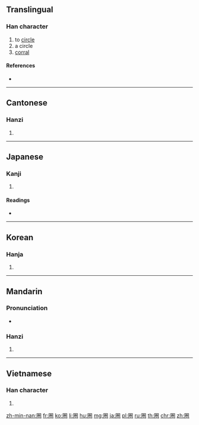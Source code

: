 {{also|圏}}
==Translingual==

===Han character===
{{Han char|rn=31|rad=囗|as=08|sn=11|four=6071<sub>2</sub>|canj=田火手山 (WFQU)|ids=⿴[[囗]][[卷]]}}

# to [[circle]]
# a circle
# [[corral]]

====References====
* {{Han ref|kx=0219.070|dkj=04789|dj=0446.290|hdz=10721.080|uh=5708|ud=22280|bh=B0E9|bd=45289}}

----

==Cantonese==

===Hanzi===
{{yue-hanzi|jyut=[[gyun6]], [[hyun1]]|y=gyun6, hyun1}}

# {{defn|lang=yue|sort=囗08}}

----

==Japanese==

===Kanji===
{{ja-kanji|grade=|rs=囗08}}

# {{defn|lang=ja|sort=囗08}}

====Readings====
* {{ja-readings|on=[[けん]] (ken)|kun=[[かこい]] (kakoi)}}

----

==Korean==

===Hanja===
{{ko-hanja|hangeul=권|rv=gwon|mr=kwŏn}}

# {{defn|lang=ko|sort=囗08}}

----

==Mandarin==

===Pronunciation===
* {{audio|Zh-quan.ogg|Audio}}

===Hanzi===
{{cmn-hanzi|pin=[[quān]] ([[quan1]])|wg=ch'üan<sup>1</sup>}}

# {{defn|lang=cmn|sort=囗08}}

----

==Vietnamese==

===Han character===
{{vi-hantu|[[khuyên]], [[khoen]], [[quyên]], [[quyền]]|rs=囗08}}

# {{defn|lang=vi|sort=囗08}}

[[zh-min-nan:圈]]
[[fr:圈]]
[[ko:圈]]
[[li:圈]]
[[hu:圈]]
[[mg:圈]]
[[ja:圈]]
[[pl:圈]]
[[ru:圈]]
[[th:圈]]
[[chr:圈]]
[[zh:圈]]